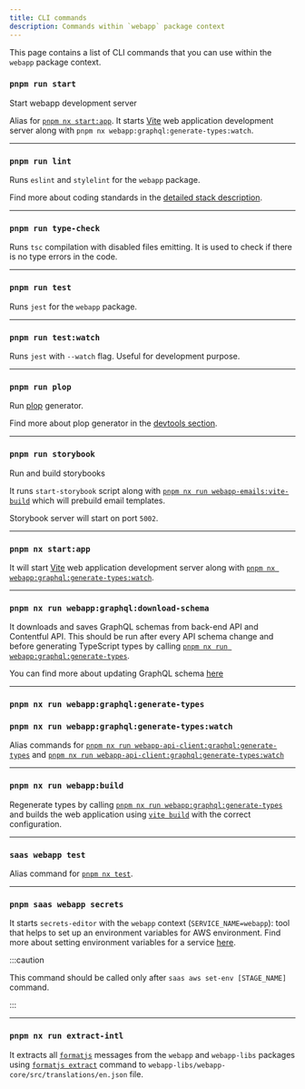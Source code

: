 ```yaml
---
title: CLI commands
description: Commands within `webapp` package context
---
```


This page contains a list of CLI commands that you can use within the `webapp` package context.

### `pnpm run start`

Start webapp development server

Alias for [`pnpm nx start:app`](#pnpm-nx-startapp). It starts [Vite](https://vitejs.dev/) web
application development server along with `pnpm nx webapp:graphql:generate-types:watch`.

---

### `pnpm run lint`

Runs `eslint` and `stylelint` for the `webapp` package.

Find more about coding standards in the [detailed stack description](../../introduction/stack-description#coding-standards).

---

### `pnpm run type-check`

Runs `tsc` compilation with disabled files emitting. It is used to check if there is no type errors in the code.

---

### `pnpm run test`

Runs `jest` for the `webapp` package.

---

### `pnpm run test:watch`

Runs `jest` with `--watch` flag. Useful for development purpose.

---

### `pnpm run plop`

Run [plop](https://plopjs.com/) generator.

Find more about plop generator in the [devtools section](../../working-with-sb/dev-tools/plop).

---

### `pnpm run storybook`

Run and build storybooks

It runs `start-storybook` script along with [`pnpm nx run webapp-emails:vite-build`](../webapp-emails/commands#build-emails)
which will prebuild email templates.

Storybook server will start on port `5002`.

---

### `pnpm nx start:app`

It will start [Vite](https://vitejs.dev/) web application development server along with
[`pnpm nx webapp:graphql:generate-types:watch`](#pnpm-nx-run-webappgraphqlgenerate-typeswatch).

---

### `pnpm nx run webapp:graphql:download-schema`

It downloads and saves GraphQL schemas from back-end API and Contentful API. This should be run after every API schema
change and before generating TypeScript types by calling
[`pnpm nx run webapp:graphql:generate-types`](#pnpm-nx-run-webappgraphqlgenerate-types).

You can find more about updating GraphQL schema [here](../../working-with-sb/graphql/web-app/update-schema)

---

### `pnpm nx run webapp:graphql:generate-types`

### `pnpm nx run webapp:graphql:generate-types:watch`

Alias commands for [`pnpm nx run webapp-api-client:graphql:generate-types`](../webapp-api-client/commands#pnpm-nx-run-webapp-api-clientgraphqlgenerate-types) and
[`pnpm nx run webapp-api-client:graphql:generate-types:watch`](../webapp-api-client/commands#pnpm-nx-run-webapp-api-clientgraphqlgenerate-typeswatch)

---

### `pnpm nx run webapp:build`


Regenerate types by calling [`pnpm nx run webapp:graphql:generate-types`](#pnpm-nx-run-webappgraphqlgenerate-types) and
builds the web application using [`vite build`](https://vitejs.dev/guide/cli.html#build) with the correct configuration.

---

### `saas webapp test`

Alias command for [`pnpm nx test`](#pnpm-run-test).

---

### `pnpm saas webapp secrets`

It starts `secrets-editor` with the `webapp` context (`SERVICE_NAME=webapp`): tool that helps to set up an environment
variables for AWS environment. Find more about setting environment variables for a service
[here](../../aws/deploy-to-aws/create-runtime-env-vars#using-the-cli-tool).

:::caution

This command should be called only after `saas aws set-env [STAGE_NAME]` command.

:::

---

### `pnpm nx run extract-intl`

It extracts all [`formatjs`](https://formatjs.io/) messages from the `webapp` and `webapp-libs` packages using
[`formatjs extract`](https://formatjs.io/docs/getting-started/message-extraction/#extraction) command to
`webapp-libs/webapp-core/src/translations/en.json` file.
